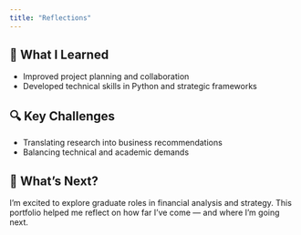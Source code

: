 ```yaml
---
title: "Reflections"
---
```


## 🧭 What I Learned

- Improved project planning and collaboration
- Developed technical skills in Python and strategic frameworks

## 🔍 Key Challenges

- Translating research into business recommendations
- Balancing technical and academic demands

## 🚀 What's Next?

I'm excited to explore graduate roles in financial analysis and strategy. This portfolio helped me reflect on how far I’ve come — and where I'm going next.
